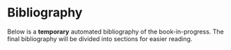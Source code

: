 # Bibliography

Below is a **temporary** automated bibliography of the book-in-progress. The final bibliography will be divided into sections for easier reading.
